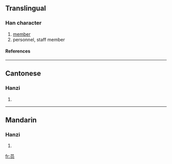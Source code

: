{{see|員}}

==Translingual==
===Han character===
{{Han char|rn=30|rad=口|as=04|sn=7|four=|canj=口月人 (RBO)}}
# [[member]]
# personnel, staff member
====References====
{{Han ref|kx=0181.191|hdz=10589.030|uh=5458|ud=21592}}
----
==Cantonese==
===Hanzi===
{{yue-hanzi|jyut=|y=yun4}}
# {{defn|Cantonese}}
----
==Mandarin==
===Hanzi===
{{cmn-hanzi|tra=員|pin=[[yuán]] (yuan2), [[yùn]] (yun4)|wg=yüan<sup>2</sup>, yün<sup>4</sup>}}
# {{defn|Mandarin}}

[[fr:员]]